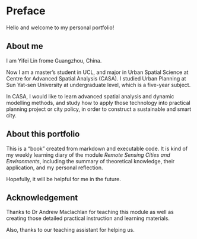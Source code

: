 # Preface {.unnumbered}

Hello and welcome to my personal portfolio!

## About me

I am Yifei Lin frome Guangzhou, China.

Now I am a master's student in UCL, and major in Urban Spatial Science at Centre for Advanced Spatial Analysis (CASA). I studied Urban Planning at Sun Yat-sen University at undergraduate level, which is a five-year subject.

In CASA, I would like to learn advanced spatial analysis and dynamic modelling methods, and study how to apply those technology into practical planning project or city policy, in order to construct a sustainable and smart city.

## About this portfolio

This is a "book" created from markdown and executable code. It is kind of my weekly learning diary of the module *Remote Sensing Cities and Environments*, including the summary of theoretical knowledge, their application, and my personal reflection.

Hopefully, it will be helpful for me in the future.

## Acknowledgement

Thanks to Dr Andrew Maclachlan for teaching this module as well as creating those detailed practical instruction and learning materials.

Also, thanks to our teaching assistant for helping us.
